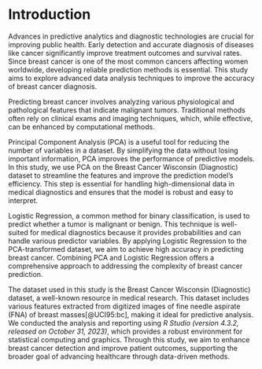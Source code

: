 # Introduction

Advances in predictive analytics and diagnostic technologies are crucial for
improving public health. Early detection and accurate diagnosis of diseases 
like cancer significantly improve treatment outcomes and survival rates. Since 
breast cancer is one of the most common cancers affecting women worldwide, 
developing reliable prediction methods is essential. This study aims to
explore advanced data analysis techniques to improve the accuracy of breast
cancer diagnosis.

Predicting breast cancer involves analyzing various physiological and
pathological features that indicate malignant tumors. Traditional methods 
often rely on clinical exams and imaging techniques, which, while 
effective, can be enhanced by computational methods.

Principal Component Analysis (PCA) is a useful tool for reducing the number of 
variables in a dataset. By simplifying the data without losing important 
information, PCA improves the performance of predictive models. In this study,
we use PCA on the Breast Cancer Wisconsin (Diagnostic) dataset to streamline
the features and improve the prediction model's efficiency. This step is 
essential for handling high-dimensional data in medical diagnostics and ensures 
that the model is robust and easy to interpret.

Logistic Regression, a common method for binary classification, is used to 
predict whether a tumor is malignant or benign. This technique is well-suited 
for medical diagnostics because it provides probabilities and can handle 
various predictor variables. By applying Logistic Regression to the 
PCA-transformed dataset, we aim to achieve high accuracy in predicting breast
cancer. Combining PCA and Logistic Regression offers a comprehensive approach 
to addressing the complexity of breast cancer prediction.

The dataset used in this study is the Breast Cancer Wisconsin (Diagnostic) 
dataset, a well-known resource in medical research. This dataset includes 
various features extracted from digitized images of fine needle aspirate (FNA) 
of breast masses[@UCI95:bc], making it ideal for predictive analysis. We conducted the 
analysis and reporting using _R Studio (version 4.3.2, released on 
October 31, 2023)_, which provides a robust environment for statistical 
computing and graphics. Through this study, we aim to enhance breast cancer 
detection and improve patient outcomes, supporting the broader goal of 
advancing healthcare through data-driven methods.


